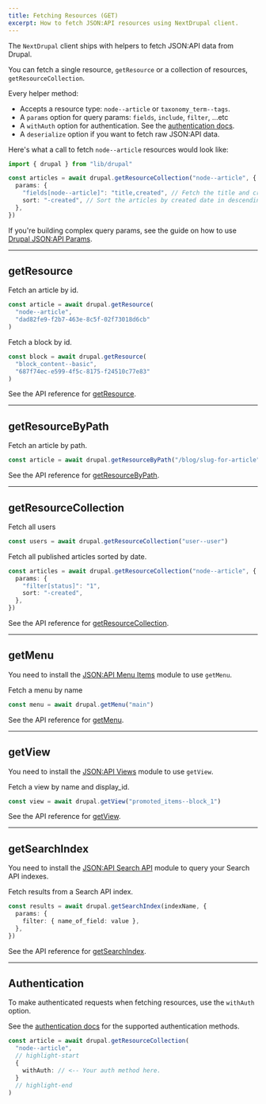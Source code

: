 ```yaml
---
title: Fetching Resources (GET)
excerpt: How to fetch JSON:API resources using NextDrupal client.
---
```


The `NextDrupal` client ships with helpers to fetch JSON:API data from Drupal.

You can fetch a single resource, `getResource` or a collection of resources, `getResourceCollection`.

Every helper method:

- Accepts a resource type: `node--article` or `taxonomy_term--tags`.
- A `params` option for query params: `fields`, `include`, `filter`, ...etc
- A `withAuth` option for authentication. See the [authentication docs](/docs/authentication).
- A `deserialize` option if you want to fetch raw JSON:API data.

Here's what a call to fetch `node--article` resources would look like:

```ts
import { drupal } from "lib/drupal"

const articles = await drupal.getResourceCollection("node--article", {
  params: {
    "fields[node--article]": "title,created", // Fetch the title and created fields only.
    sort: "-created", // Sort the articles by created date in descending order.
  },
})
```

<Callout>

If you're building complex query params, see the guide on how to use [Drupal JSON:API Params](/guides/jsonapi-params).

</Callout>

---

## getResource

Fetch an article by id.

```ts
const article = await drupal.getResource(
  "node--article",
  "dad82fe9-f2b7-463e-8c5f-02f73018d6cb"
)
```

Fetch a block by id.

```ts
const block = await drupal.getResource(
  "block_content--basic",
  "687f74ec-e599-4f5c-8175-f24510c77e83"
)
```

See the API reference for [getResource](/docs/reference/getresource).

---

## getResourceByPath

Fetch an article by path.

```ts
const article = await drupal.getResourceByPath("/blog/slug-for-article")
```

See the API reference for [getResourceByPath](/docs/reference/getresourcebypath).

---

## getResourceCollection

Fetch all users

```ts
const users = await drupal.getResourceCollection("user--user")
```

Fetch all published articles sorted by date.

```ts
const articles = await drupal.getResourceCollection("node--article", {
  params: {
    "filter[status]": "1",
    sort: "-created",
  },
})
```

See the API reference for [getResourceCollection](/docs/reference/getresourcecollection).

---

## getMenu

<Callout>

You need to install the [JSON:API Menu Items](https://www.drupal.org/project/jsonapi_menu_items) module to use `getMenu`.

</Callout>

Fetch a menu by name

```ts
const menu = await drupal.getMenu("main")
```

See the API reference for [getMenu](/docs/reference/getmenu).

---

## getView

<Callout>

You need to install the [JSON:API Views](https://www.drupal.org/project/jsonapi_views) module to use `getView`.

</Callout>

Fetch a view by name and display_id.

```ts
const view = await drupal.getView("promoted_items--block_1")
```

See the API reference for [getView](/docs/reference/getview).

---

## getSearchIndex

<Callout>

You need to install the [JSON:API Search API](https://www.drupal.org/project/jsonapi_search_api) module to query your Search API indexes.

</Callout>

Fetch results from a Search API index.

```ts
const results = await drupal.getSearchIndex(indexName, {
  params: {
    filter: { name_of_field: value },
  },
})
```

See the API reference for [getSearchIndex](/docs/reference/getsearch).

---

## Authentication

To make authenticated requests when fetching resources, use the `withAuth` option.

See the [authentication docs](/docs/authentication) for the supported authentication methods.

```ts
const article = await drupal.getResourceCollection(
  "node--article",
  // highlight-start
  {
    withAuth: // <-- Your auth method here.
  }
  // highlight-end
)
```

<!--
/// This link is broken: Remove it or create page with examples ?
## More

See the [Examples](/examples) section for data fetching examples.
-->
